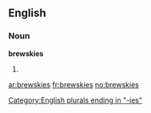 ==English==

===Noun===
'''brewskies'''

# {{plural of|[[brewsky]]}}

[[Category:English plurals ending in "-ies"]]

[[ar:brewskies]]
[[fr:brewskies]]
[[no:brewskies]]